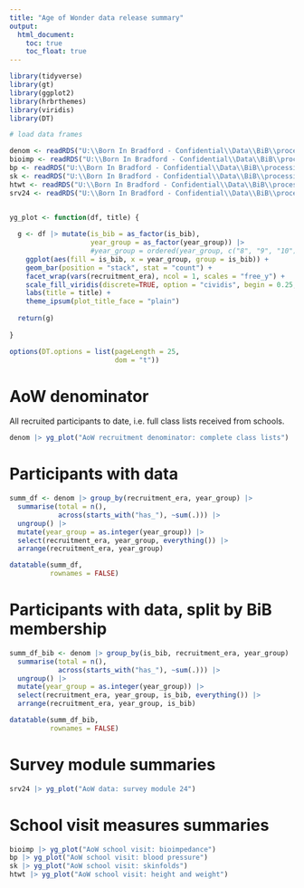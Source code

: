```yaml
---
title: "Age of Wonder data release summary"
output:
  html_document:
    toc: true
    toc_float: true
---
```


```r

library(tidyverse)
library(gt)
library(ggplot2)
library(hrbrthemes)
library(viridis)
library(DT)

# load data frames

denom <- readRDS("U:\\Born In Bradford - Confidential\\Data\\BiB\\processing\\AoW\\denom\\data\\denom_pseudo.rds")
bioimp <- readRDS("U:\\Born In Bradford - Confidential\\Data\\BiB\\processing\\AoW\\measures\\data\\aow_bioimpedance.rds")
bp <- readRDS("U:\\Born In Bradford - Confidential\\Data\\BiB\\processing\\AoW\\measures\\data\\aow_bp.rds")
sk <- readRDS("U:\\Born In Bradford - Confidential\\Data\\BiB\\processing\\AoW\\measures\\data\\aow_sk.rds")
htwt <- readRDS("U:\\Born In Bradford - Confidential\\Data\\BiB\\processing\\AoW\\measures\\data\\aow_heightweight.rds")
srv24 <- readRDS("U:\\Born In Bradford - Confidential\\Data\\BiB\\processing\\AoW\\survey\\data\\aow_survey_module24_labelled.rds")


yg_plot <- function(df, title) {
  
  g <- df |> mutate(is_bib = as_factor(is_bib),
                    year_group = as_factor(year_group)) |>
                    #year_group = ordered(year_group, c("8", "9", "10"))) |>
    ggplot(aes(fill = is_bib, x = year_group, group = is_bib)) + 
    geom_bar(position = "stack", stat = "count") +
    facet_wrap(vars(recruitment_era), ncol = 1, scales = "free_y") +
    scale_fill_viridis(discrete=TRUE, option = "cividis", begin = 0.25, end = 0.90) +
    labs(title = title) +
    theme_ipsum(plot_title_face = "plain")
  
  return(g)
  
}

options(DT.options = list(pageLength = 25,
                          dom = "t"))


```

# AoW denominator

All recruited participants to date, i.e. full class lists received from schools.

```r

denom |> yg_plot("AoW recruitment denominator: complete class lists")

```

# Participants with data

```r

summ_df <- denom |> group_by(recruitment_era, year_group) |>
  summarise(total = n(),
            across(starts_with("has_"), ~sum(.))) |>
  ungroup() |>
  mutate(year_group = as.integer(year_group)) |>
  select(recruitment_era, year_group, everything()) |>
  arrange(recruitment_era, year_group)

datatable(summ_df,
          rownames = FALSE)

```

# Participants with data, split by BiB membership

```r

summ_df_bib <- denom |> group_by(is_bib, recruitment_era, year_group) |>
  summarise(total = n(),
            across(starts_with("has_"), ~sum(.))) |>
  ungroup() |>
  mutate(year_group = as.integer(year_group)) |>
  select(recruitment_era, year_group, is_bib, everything()) |>
  arrange(recruitment_era, year_group, is_bib)

datatable(summ_df_bib,
          rownames = FALSE)

```

# Survey module summaries

```r

srv24 |> yg_plot("AoW data: survey module 24")

```



# School visit measures summaries

```r

bioimp |> yg_plot("AoW school visit: bioimpedance")
bp |> yg_plot("AoW school visit: blood pressure")
sk |> yg_plot("AoW school visit: skinfolds")
htwt |> yg_plot("AoW school visit: height and weight")


```
